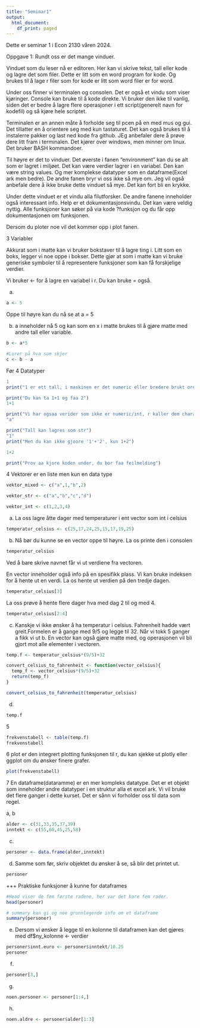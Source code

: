 ```yaml
---
title: "Seminar1"
output:
  html_document:
    df_print: paged
---
```


Dette er seminar 1 i Econ 2130 våren 2024.

Oppgave 1:
Rundt oss er det mange vinduer.

Vinduet som du leser nå er editoren. Her kan vi skrive tekst, tall eller kode og lagre det som filer.
Dette er litt som en word program for kode. Og brukes til å lage r filer som for kode er litt som word filer er for word.

Under oss finner vi terminalen og consolen. Det er også et vindu som viser kjøringer.
Console kan bruke til å kode direkte. Vi bruker den ikke til vanlig, siden det er bedre å lagre flere operasjoner i ett script(generelt navn for kodefil) og så kjøre hele scriptet.

Terminalen er an annen måte å forholde seg til pcen på en med mus og gui. Det tillatter en å orientere seg med kun tastaturet. Det kan også brukes til å instalerre pakker og last ned kode fra github. JEg anbefaler dere å prøve dere litt fram i terminalen. Det kjører over windows, men minner om linux. Det bruker BASH kommandoer.

Til høyre er det to vinduer. Det øverste i fanen "environment" kan du se alt som er lagret i miljøet. Det kan være verdier lagrer i en variabel. Den kan være string values. Og mer komplekse datatyper som en dataframe(Excel ark men bedre). De andre fanen bryr vi oss ikke så mye om. Jeg vil også anbefale dere å ikke bruke dette vinduet så mye. Det kan fort bli en krykke.

Under dette vinduet er et vindu alla filutforsker. De andre fanene inneholder også interessant info. Help er et dokumentasjonsvindu. Det kan være veldig nyttig. Alle funksjoner kan søker på via kode ?funksjon og du får opp dokumentasjonen om funksjonen.

Dersom du ploter noe vil det kommer opp i plot fanen.

3 Variabler

Akkurat som i matte kan vi bruker bokstaver til å lagre ting i. Litt som en boks, legger vi noe oppe i bokser. Dette gjør at som i matte kan vi bruke generiske symboler til å representere funksjoner som kan få forskjelige verdier.

Vi bruker <- for å lagre en variabel i r. Du kan bruke = også.

a)

```r
a <- 5
```

Oppe til høyre kan du nå se at a = 5

b)
a inneholder nå 5 og kan som en x i matte brukes til å gjøre matte med andre tall eller variable.

```r

b <- a*5

#Lurer på hva som skjer
c <- b - a

```


Før 4 Datatyper

```r
1
print("1 er ett tall, i maskinen er det numeric eller bredere brukt ord integer(kortnavn int)")

print("Du kan ta 1+1 og faa 2")
1+1

print("Vi har ogsaa verider som ikke er numeric/int, r kaller dem characters, men det er vanligere aa si string(kortnavn str)")
"a"

print("Tall kan lagres som str")
"1"
print("Men du kan ikke gjoore '1'+'2', kun 1+2")

1+2

print("Prov aa kjore koden under, du bor faa feilmelding")
```




4 Vektorer er en liste men kun en data type


```r

vektor_mixed <- c("a",1,"b",2)

vektor_str <- c("a","b","c","d")

vektor_int <- c(1,2,3,4)
```


a) La oss lagre åtte dager med temperaturer i ent vector som int i celsius

```r
temperatur_celsius <- c(25,17,24,25,15,17,19,25)
```

b) Nå bør du kunne se en vector oppe til høyre. La os printe den i consolen

```r
temperatur_celsius
```
Ved å bare skrive navnet får vi ut verdiene fra vectoren.


En vector inneholder også info på en spesifikk plass. Vi kan bruke indeksen for å hente ut en verdi. La os hente ut verdien på den tredje dagen.

```r
temperatur_celsius[3]
```
La oss prøve å hente flere dager hva med dag 2 til og med 4.


```r
temperatur_celsius[2:4]
```


c) Kanskje vi ikke ønsker å ha temperatur i celsius. Fahrenheit hadde vært greit.Formelen er å gange med 9/5 og legge til 32. Når vi tokk 5 ganger a fikk vi ut b. En vector kan også gjøre matte med, og operasjonen vil bli gjort mot alle elementer i vectoren.


```r
temp.f <- temperatur_celsius*(9/5)+32
```


```r
convert_celsius_to_fahrenheit <- function(vector_celsius){
  temp_f <- vector_celsius*(9/5)+32
  return(temp_f)
}
```

```r
convert_celsius_to_fahrenheit(temperatur_celsius)
```


d)

```r
temp.f
```


5

```r
frekvenstabell <- table(temp.f)
frekvenstabell
```
6
plot er den integrert plotting funksjonen til r, du kan sjekke ut plotly eller ggplot om du ønsker finere grafer.


```r
plot(frekvenstabell)
```

7 En dataframe(dataramme) er en mer kompleks datatype. Det er et objekt som inneholder andre datatyper i en struktur alla et excel ark. Vi vil bruke det flere ganger i dette kurset. Det er sånn vi forholder oss til data som regel. 

a, b

```r
alder <- c(31,33,35,37,39)
inntekt <- c(55,60,45,25,58)

```


c)

```r
personer <- data.frame(alder,inntekt)
```
d) Samme som før, skriv objektet du ønsker å se, så blir det printet ut.
```r
personer
```

+++
Praktiske funksjoner å kunne for dataframes

```r
#Head viser de fem første radene, her var det bare fem rader.
head(personer)
```

```r
# summary kan gi og noe grunnlegende info om et dataframe
summary(personer)
```

e) Dersom vi ønsker å legge til en kolonne til dataframen kan det gjøres med df$ny_kolonne <- verdier

```r
personer$innt.euro <- personer$inntekt/10.25
personer
```
f)
```r
personer[3,]
```

g)
```r
noen.personer <- personer[1:4,]
```



h)

```r
noen.aldre <- personer$alder[1:3]
```

